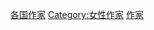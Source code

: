 {{Categories by country|nocat}}
{{Commonscat|Female writers by country}}

[[Category:各国作家|]]
[[Category:女性作家|Category:女性作家]]
[[Category:各國各職業女性|作家]]